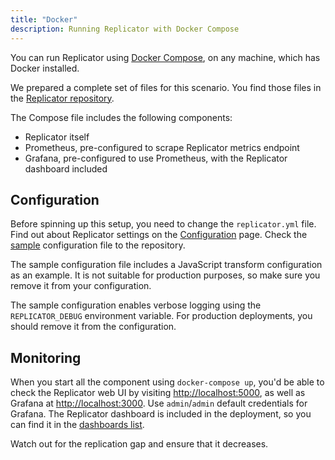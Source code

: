 ```yaml
---
title: "Docker"
description: Running Replicator with Docker Compose
---
```


You can run Replicator using [Docker Compose](https://docs.docker.com/compose/), on any machine, which has Docker installed.

We prepared a complete set of files for this scenario. You find those files in the [Replicator repository](https://github.com/kurrent-io/replicator/tree/master/compose).

The Compose file includes the following components:
- Replicator itself
- Prometheus, pre-configured to scrape Replicator metrics endpoint
- Grafana, pre-configured to use Prometheus, with the Replicator dashboard included

## Configuration

Before spinning up this setup, you need to change the `replicator.yml` file. Find out about Replicator settings on the [Configuration](../configuration) page. Check the [sample](https://github.com/kurrent-io/replicator/blob/02736f6e3dd18e41d5536f26ca4f9497733d5f3f/compose/replicator.yml) configuration file to the repository.

<Aside>
The sample configuration file includes a JavaScript transform configuration as an example. It is not suitable for production purposes, so make sure you remove it from your configuration.
</Aside>

The sample configuration enables verbose logging using the `REPLICATOR_DEBUG` environment variable. For production deployments, you should remove it from the configuration.

## Monitoring

When you start all the component using `docker-compose up`, you'd be able to check the Replicator web UI by visiting [http://localhost:5000](http://localhost:5000), as well as Grafana at [http://localhost:3000](http://localhost:3000). Use `admin`/`admin` default credentials for Grafana. The Replicator dashboard is included in the deployment, so you can find it in the [dashboards list](http://localhost:3000/dashboards).

<Aside>
Watch out for the replication gap and ensure that it decreases.
</Aside>


